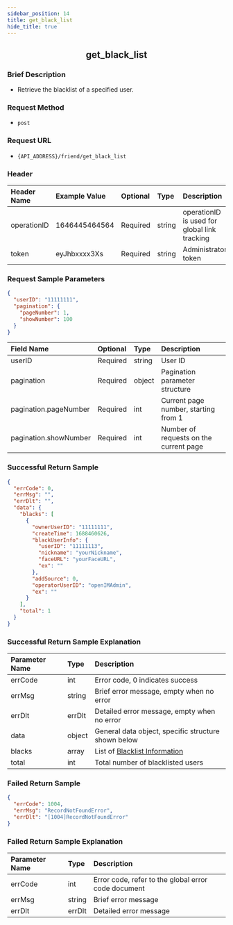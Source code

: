 ```yaml
---
sidebar_position: 14
title: get_black_list
hide_title: true
---
```


<center>

## get_black_list

</center>

### Brief Description
- Retrieve the blacklist of a specified user.

### Request Method
- `post`

### Request URL
- `{API_ADDRESS}/friend/get_black_list` 

### Header
| Header Name  | Example Value | Optional | Type   | Description                                                |
|:------------ |:------------- |:-------- |:------ |:---------------------------------------------------------- |
| operationID  | 1646445464564 | Required | string | operationID is used for global link tracking               |
| token        | eyJhbxxxx3Xs  | Required | string | Administrator token                                        |

### Request Sample Parameters

```json
{
  "userID": "11111111",
  "pagination": {
    "pageNumber": 1,
    "showNumber": 100
  }
}
```
| Field Name            | Optional | Type   | Description                                     |
|:--------------------- |:-------- |:------ |:------------------------------------------------ |
| userID                | Required | string | User ID                                          |
| pagination            | Required | object | Pagination parameter structure                  |
| pagination.pageNumber | Required | int    | Current page number, starting from 1            |
| pagination.showNumber | Required | int    | Number of requests on the current page           |

### Successful Return Sample

```json
{
  "errCode": 0,
  "errMsg": "",
  "errDlt": "",
  "data": {
    "blacks": [
      {
        "ownerUserID": "11111111",
        "createTime": 1688460626,
        "blackUserInfo": {
          "userID": "11111113",
          "nickname": "yourNickname",
          "faceURL": "yourFaceURL",
          "ex": ""
        },
        "addSource": 0,
        "operatorUserID": "openIMAdmin",
        "ex": ""
      }
    ],
    "total": 1
  }
}
```
### Successful Return Sample Explanation

| Parameter Name   | Type   | Description                                                                 |
|:---------------- |:------ |:--------------------------------------------------------------------------- |
| errCode          | int    | Error code, 0 indicates success                                             |
| errMsg           | string | Brief error message, empty when no error                                    |
| errDlt           | errDlt | Detailed error message, empty when no error                                 |
| data             | object | General data object, specific structure shown below                         |
| blacks           | array  | List of [Blacklist Information](/restapi/commonFields#blackinfo)    |
| total            | int    | Total number of blacklisted users                                           |

### Failed Return Sample

```json
{
  "errCode": 1004,
  "errMsg": "RecordNotFoundError",
  "errDlt": "[1004]RecordNotFoundError"
}
```
### Failed Return Sample Explanation

| Parameter Name | Type   | Description                                        |
|:-------------- |:------ |:-------------------------------------------------- |
| errCode        | int    | Error code, refer to the global error code document |
| errMsg         | string | Brief error message                                |
| errDlt         | errDlt | Detailed error message                             |